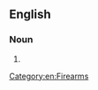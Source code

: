 ==English==

===Noun===
{{en-noun|head=[[sawed]]-[[off]] [[shotgun]]}}

# {{alternative form of|en|sawn-off shotgun}}

[[Category:en:Firearms]]